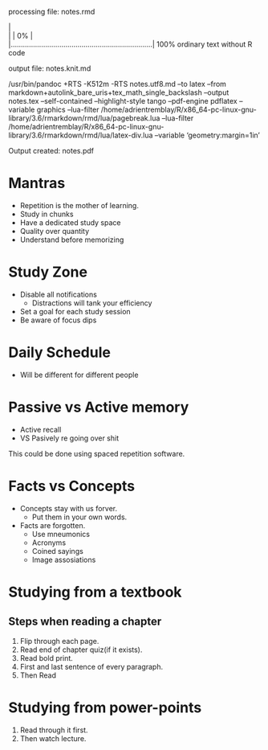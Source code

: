 

processing file: notes.rmd
  |                                                                              |                                                                      |   0%  |                                                                              |......................................................................| 100%
  ordinary text without R code


output file: notes.knit.md

/usr/bin/pandoc +RTS -K512m -RTS notes.utf8.md --to latex --from markdown+autolink_bare_uris+tex_math_single_backslash --output notes.tex --self-contained --highlight-style tango --pdf-engine pdflatex --variable graphics --lua-filter /home/adrientremblay/R/x86_64-pc-linux-gnu-library/3.6/rmarkdown/rmd/lua/pagebreak.lua --lua-filter /home/adrientremblay/R/x86_64-pc-linux-gnu-library/3.6/rmarkdown/rmd/lua/latex-div.lua --variable 'geometry:margin=1in' 

Output created: notes.pdf

# Mantras

* Repetition is the mother of learning.
* Study in chunks
* Have a dedicated study space
* Quality over quantity
* Understand before memorizing

# Study Zone

* Disable all notifications
  + Distractions will tank your efficiency
* Set a goal for each study session
* Be aware of focus dips

# Daily Schedule

* Will be different for different people

# Passive vs Active memory

* Active recall
* VS Pasively re going over shit

This could be done using spaced repetition software.

# Facts vs Concepts

* Concepts stay with us forver.
  + Put them in your own words.
* Facts are forgotten.
  + Use mneumonics
  + Acronyms
  + Coined sayings
  + Image assosiations

# Studying from a textbook

## Steps when reading a chapter

1. Flip through each page.
2. Read end of chapter quiz(if it exists).
3. Read bold print.
4. First and last sentence of every paragraph.
5. Then Read

# Studying from power-points

1. Read through it first.
2. Then watch lecture.
